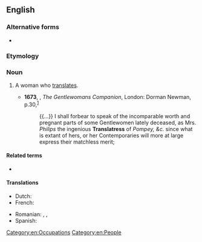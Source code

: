 ==English==

===Alternative forms===
* {{alter|en|translatoress}}

===Etymology===
{{suffix|en|translator|ess}}

===Noun===
{{en-noun}}

# {{lb|en|rare}} A woman who [[translate]]s.
#* '''1673''', {{w|Hannah Woolley}}, ''The Gentlewomans Companion'', London: Dorman Newman, p.{{nbsp}}30,<sup>[http://name.umdl.umich.edu/A66844.0001.001]</sup>
#*: {{...}} I shall forbear to speak of the incomparable worth and pregnant parts of some Gentlewomen lately deceased, as Mrs. ''Philips'' the ingenious '''Translatress''' of ''Pompey, &c.'' since what is extant of hers, or her Contemporaries will more at large express their matchless merit;

====Related terms====
* {{l|en|translator}}

====Translations====
{{trans-top|A woman who translates}}
* Dutch: {{t+|nl|vertaalster|f}}
* French: {{t+|fr|traductrice|f}}
{{trans-mid}}
* Romanian: {{t+|ro|traducătoare|f}}, {{t+|ro|translatoare|f}}, {{t+|ro|interpretă|f}}
* Spanish: {{t+|es|traductora|f}}
{{trans-bottom}}

[[Category:en:Occupations]]
[[Category:en:People]]